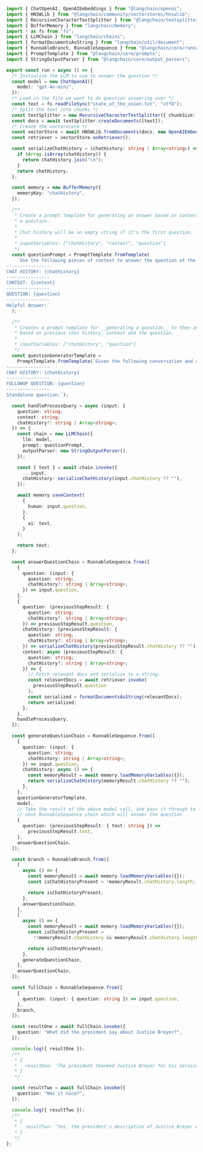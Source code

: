 ```typescript
import { ChatOpenAI, OpenAIEmbeddings } from "@langchain/openai";
import { HNSWLib } from "@langchain/community/vectorstores/hnswlib";
import { RecursiveCharacterTextSplitter } from "@langchain/textsplitters";
import { BufferMemory } from "langchain/memory";
import * as fs from "fs";
import { LLMChain } from "langchain/chains";
import { formatDocumentsAsString } from "langchain/util/document";
import { RunnableBranch, RunnableSequence } from "@langchain/core/runnables";
import { PromptTemplate } from "@langchain/core/prompts";
import { StringOutputParser } from "@langchain/core/output_parsers";

export const run = async () => {
  /* Initialize the LLM to use to answer the question */
  const model = new ChatOpenAI({
    model: "gpt-4o-mini",
  });
  /* Load in the file we want to do question answering over */
  const text = fs.readFileSync("state_of_the_union.txt", "utf8");
  /* Split the text into chunks */
  const textSplitter = new RecursiveCharacterTextSplitter({ chunkSize: 1000 });
  const docs = await textSplitter.createDocuments([text]);
  /* Create the vectorstore */
  const vectorStore = await HNSWLib.fromDocuments(docs, new OpenAIEmbeddings());
  const retriever = vectorStore.asRetriever();

  const serializeChatHistory = (chatHistory: string | Array<string>) => {
    if (Array.isArray(chatHistory)) {
      return chatHistory.join("\n");
    }
    return chatHistory;
  };

  const memory = new BufferMemory({
    memoryKey: "chatHistory",
  });

  /**
   * Create a prompt template for generating an answer based on context and
   * a question.
   *
   * Chat history will be an empty string if it's the first question.
   *
   * inputVariables: ["chatHistory", "context", "question"]
   */
  const questionPrompt = PromptTemplate.fromTemplate(
    `Use the following pieces of context to answer the question at the end. If you don't know the answer, just say that you don't know, don't try to make up an answer.
----------------
CHAT HISTORY: {chatHistory}
----------------
CONTEXT: {context}
----------------
QUESTION: {question}
----------------
Helpful Answer:`
  );

  /**
   * Creates a prompt template for __generating a question__ to then ask an LLM
   * based on previous chat history, context and the question.
   *
   * inputVariables: ["chatHistory", "question"]
   */
  const questionGeneratorTemplate =
    PromptTemplate.fromTemplate(`Given the following conversation and a follow up question, rephrase the follow up question to be a standalone question.
----------------
CHAT HISTORY: {chatHistory}
----------------
FOLLOWUP QUESTION: {question}
----------------
Standalone question:`);

  const handleProcessQuery = async (input: {
    question: string;
    context: string;
    chatHistory?: string | Array<string>;
  }) => {
    const chain = new LLMChain({
      llm: model,
      prompt: questionPrompt,
      outputParser: new StringOutputParser(),
    });

    const { text } = await chain.invoke({
      ...input,
      chatHistory: serializeChatHistory(input.chatHistory ?? ""),
    });

    await memory.saveContext(
      {
        human: input.question,
      },
      {
        ai: text,
      }
    );

    return text;
  };

  const answerQuestionChain = RunnableSequence.from([
    {
      question: (input: {
        question: string;
        chatHistory?: string | Array<string>;
      }) => input.question,
    },
    {
      question: (previousStepResult: {
        question: string;
        chatHistory?: string | Array<string>;
      }) => previousStepResult.question,
      chatHistory: (previousStepResult: {
        question: string;
        chatHistory?: string | Array<string>;
      }) => serializeChatHistory(previousStepResult.chatHistory ?? ""),
      context: async (previousStepResult: {
        question: string;
        chatHistory?: string | Array<string>;
      }) => {
        // Fetch relevant docs and serialize to a string.
        const relevantDocs = await retriever.invoke(
          previousStepResult.question
        );
        const serialized = formatDocumentsAsString(relevantDocs);
        return serialized;
      },
    },
    handleProcessQuery,
  ]);

  const generateQuestionChain = RunnableSequence.from([
    {
      question: (input: {
        question: string;
        chatHistory: string | Array<string>;
      }) => input.question,
      chatHistory: async () => {
        const memoryResult = await memory.loadMemoryVariables({});
        return serializeChatHistory(memoryResult.chatHistory ?? "");
      },
    },
    questionGeneratorTemplate,
    model,
    // Take the result of the above model call, and pass it through to the
    // next RunnableSequence chain which will answer the question
    {
      question: (previousStepResult: { text: string }) =>
        previousStepResult.text,
    },
    answerQuestionChain,
  ]);

  const branch = RunnableBranch.from([
    [
      async () => {
        const memoryResult = await memory.loadMemoryVariables({});
        const isChatHistoryPresent = !memoryResult.chatHistory.length;

        return isChatHistoryPresent;
      },
      answerQuestionChain,
    ],
    [
      async () => {
        const memoryResult = await memory.loadMemoryVariables({});
        const isChatHistoryPresent =
          !!memoryResult.chatHistory && memoryResult.chatHistory.length;

        return isChatHistoryPresent;
      },
      generateQuestionChain,
    ],
    answerQuestionChain,
  ]);

  const fullChain = RunnableSequence.from([
    {
      question: (input: { question: string }) => input.question,
    },
    branch,
  ]);

  const resultOne = await fullChain.invoke({
    question: "What did the president say about Justice Breyer?",
  });

  console.log({ resultOne });
  /**
   * {
   *   resultOne: 'The president thanked Justice Breyer for his service and described him as an Army veteran, Constitutional scholar, and retiring Justice of the United States Supreme Court.'
   * }
   */

  const resultTwo = await fullChain.invoke({
    question: "Was it nice?",
  });

  console.log({ resultTwo });
  /**
   * {
   *   resultTwo: "Yes, the president's description of Justice Breyer was positive."
   * }
   */
};
```
